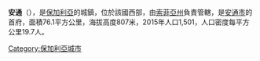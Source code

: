 {{coord|42|45|N|24|17|E|type:city|display=title}}

'''安通'''（{{lang-bg|Антон}}），是[[保加利亞|保加利亞]]的城鎮，位於該國西部，由[[索菲亞州|索菲亞州]]負責管轄，是[[安通市|安通市]]的首府，面積76.1平方公里，海拔高度807米，2015年人口1,501，人口密度每平方公里19.7人。

{{Bulgaria-geo-stub}}
[[Category:保加利亞城市|Category:保加利亞城市]]